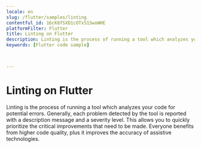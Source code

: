```yaml
---
locale: en
slug: /flutter/samples/linting
contentful_id: 16cK8fSXD1cOTx51SwoWHE
platformFilter: Flutter
title: Linting on Flutter
description: Linting is the process of running a tool which analyzes your code for potential errors.
keywords: [Flutter code sample]


	
---
```


# Linting on Flutter

Linting is the process of running a tool which analyzes your code for potential errors. Generally, each problem detected by the tool is reported with a description message and a severity level. This allows you to quickly prioritize the critical improvements that need to be made. Everyone benefits from higher code quality, plus it improves the accuracy of assistive technologies.

<CodeSample id="linting" locale="en" platform="flutter"/>